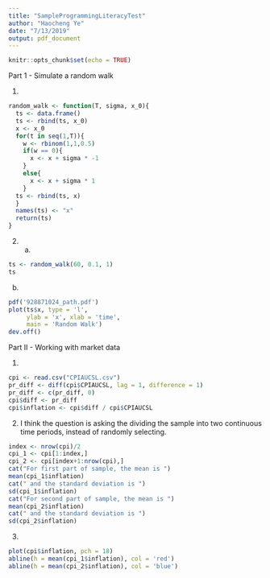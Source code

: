 ---
title: "SampleProgrammingLiteracyTest"
author: "Haocheng Ye"
date: "7/13/2019"
output: pdf_document
---

```{r setup, include=FALSE}
knitr::opts_chunk$set(echo = TRUE)
```

Part 1 - Simulate a random walk

1.
```{r}
random_walk <- function(T, sigma, x_0){
  ts <- data.frame()
  ts <- rbind(ts, x_0)
  x <- x_0
  for(t in seq(1,T)){
    w <- rbinom(1,1,0.5)
    if(w == 0){
      x <- x + sigma * -1
    }
    else{
      x <- x + sigma * 1
    }
  ts <- rbind(ts, x)
  }
  names(ts) <- "x"
  return(ts)
}
```

2. (a)
```{r}
ts <- random_walk(60, 0.1, 1)
ts

```

(b)
```{r}
pdf('928871024_path.pdf')
plot(ts$x, type = 'l',
     ylab = 'x', xlab = 'time',
     main = 'Random Walk')
dev.off()

```

Part II - Working with market data

1.
```{r}
cpi <- read.csv("CPIAUCSL.csv")
pr_diff <- diff(cpi$CPIAUCSL, lag = 1, difference = 1)
pr_diff <- c(pr_diff, 0)
cpi$diff <- pr_diff
cpi$inflation <- cpi$diff / cpi$CPIAUCSL
```

2.
I think the question is asking the dividing the sample into two continuous time periods, instead of randomly selecting.
```{r}
index <- nrow(cpi)/2
cpi_1 <- cpi[1:index,]
cpi_2 <- cpi[index+1:nrow(cpi),]
cat("For first part of sample, the mean is ")
mean(cpi_1$inflation) 
cat(" and the standard deviation is ")
sd(cpi_1$inflation)
cat("For second part of sample, the mean is ")
mean(cpi_2$inflation) 
cat(" and the standard deviation is ")
sd(cpi_2$inflation)

```

3.
```{r}
plot(cpi$inflation, pch = 18)
abline(h = mean(cpi_1$inflation), col = 'red')
abline(h = mean(cpi_2$inflation), col = 'blue')

```

